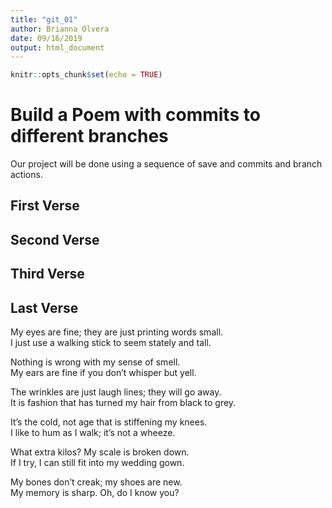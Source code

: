 ---
title: "git_01"
author: Brianna Olvera
date: 09/16/2019
output: html_document
---

```{r setup, include=FALSE}
knitr::opts_chunk$set(echo = TRUE)
```
# Build a Poem with commits to different branches
Our project will be done using a sequence of save and commits and branch actions.
<!-- Do not modify or change any text in "!--" bracketed areas such as this --- these are instructions to
you, if you change any of this the git program will notice it and compromise your git merging strategy !-->

## First Verse 
<!--Put the first five lines of a poem by Lewis Carrol in this section!-->

## Second Verse
<!--Put the first five lines of a poem by Robert Frost here!-->

## Third Verse
<!--Put the first two verses of The Walrus and the Carpenter here!-->

## Last Verse
<!--Put a short poem of your choice 8-20 lines,here!-->

My eyes are fine; they are just printing words small.  
I just use a walking stick to seem stately and tall.  

Nothing is wrong with my sense of smell.  
My ears are fine if you don't whisper but yell.  

The wrinkles are just laugh lines; they will go away.  
It is fashion that has turned my hair from black to grey.  

It's the cold, not age that is stiffening my knees.  
I like to hum as I walk; it's not a wheeze.  

What extra kilos? My scale is broken down.  
If I try, I can still fit into my wedding gown.  

My bones don't creak; my shoes are new.  
My memory is sharp. Oh, do I know you?  

